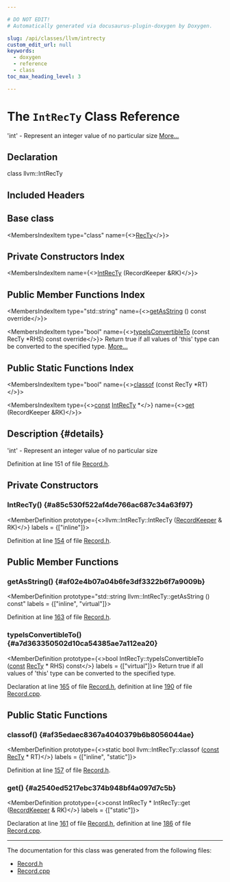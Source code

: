 ```yaml
---

# DO NOT EDIT!
# Automatically generated via docusaurus-plugin-doxygen by Doxygen.

slug: /api/classes/llvm/intrecty
custom_edit_url: null
keywords:
  - doxygen
  - reference
  - class
toc_max_heading_level: 3

---
```





# The `IntRecTy` Class Reference

<DoxygenPage pluginConfig={pluginConfig}>

&#39;int&#39; - Represent an integer value of no particular size <a href="#details">More...</a>

## Declaration

<CodeBlock>class llvm::IntRecTy</CodeBlock>

## Included Headers

<IncludesList>
<IncludesListItem
  filePath="llvm/TableGen/Record.h"
  permalink="/docs/api/files/include/include/llvm/include/llvm/tablegen/record-h"
  isLocal="true" />
</IncludesList>

## Base class

<MembersIndex>

<MembersIndexItem
  type="class"
  name={<><a href="/docs/api/classes/llvm/recty">RecTy</a></>}>
</MembersIndexItem>

</MembersIndex>

## Private Constructors Index

<MembersIndex>

<MembersIndexItem
  name={<><a href="#a85c530f522af4de766ac687c34a63f97">IntRecTy</a> (RecordKeeper &amp;RK)</>}>
</MembersIndexItem>

</MembersIndex>

## Public Member Functions Index

<MembersIndex>

<MembersIndexItem
  type="std::string"
  name={<><a href="#af02e4b07a04b6fe3df3322b6f7a9009b">getAsString</a> () const override</>}>
</MembersIndexItem>

<MembersIndexItem
  type="bool"
  name={<><a href="#a7d363350502d10ca54385ae7a112ea20">typeIsConvertibleTo</a> (const RecTy &#42;RHS) const override</>}>
Return true if all values of &#39;this&#39; type can be converted to the specified type. <a href="#a7d363350502d10ca54385ae7a112ea20">More...</a>
</MembersIndexItem>

</MembersIndex>

## Public Static Functions Index

<MembersIndex>

<MembersIndexItem
  type="bool"
  name={<><a href="#af35edaec8367a4040379b6b8056044ae">classof</a> (const RecTy &#42;RT)</>}>
</MembersIndexItem>

<MembersIndexItem
  type={<><a href="/docs/api/files/lib/lib/target/lib/target/aarch64/aarch64promoteconstant-cpp/#a90f8350fecae261c25be85d38b451bff">const</a> <a href="/docs/api/classes/llvm/intrecty">IntRecTy</a> &#42;</>}
  name={<><a href="#a2540ed5217ebc374b948bf4a097d7c5b">get</a> (RecordKeeper &amp;RK)</>}>
</MembersIndexItem>

</MembersIndex>

## Description {#details}

&#39;int&#39; - Represent an integer value of no particular size

Definition at line 151 of file <a href="/docs/api/files/include/include/llvm/include/llvm/tablegen/record-h">Record.h</a>.

<SectionDefinition>

## Private Constructors

### IntRecTy() {#a85c530f522af4de766ac687c34a63f97}

<MemberDefinition
  prototype={<>llvm::IntRecTy::IntRecTy (<a href="/docs/api/classes/llvm/recordkeeper">RecordKeeper</a> &amp; RK)</>}
  labels = {["inline"]}>

Definition at line <a href="/docs/api/files/include/include/llvm/include/llvm/tablegen/record-h/#l00154">154</a> of file <a href="/docs/api/files/include/include/llvm/include/llvm/tablegen/record-h">Record.h</a>.
</MemberDefinition>

</SectionDefinition>

<SectionDefinition>

## Public Member Functions

### getAsString() {#af02e4b07a04b6fe3df3322b6f7a9009b}

<MemberDefinition
  prototype="std::string llvm::IntRecTy::getAsString () const"
  labels = {["inline", "virtual"]}>

Definition at line <a href="/docs/api/files/include/include/llvm/include/llvm/tablegen/record-h/#l00163">163</a> of file <a href="/docs/api/files/include/include/llvm/include/llvm/tablegen/record-h">Record.h</a>.
</MemberDefinition>

### typeIsConvertibleTo() {#a7d363350502d10ca54385ae7a112ea20}

<MemberDefinition
  prototype={<>bool IntRecTy::typeIsConvertibleTo (<a href="/docs/api/files/lib/lib/target/lib/target/aarch64/aarch64promoteconstant-cpp/#a90f8350fecae261c25be85d38b451bff">const</a> <a href="/docs/api/classes/llvm/recty">RecTy</a> &#42; RHS) const</>}
  labels = {["virtual"]}>
Return true if all values of &#39;this&#39; type can be converted to the specified type.

Declaration at line <a href="/docs/api/files/include/include/llvm/include/llvm/tablegen/record-h/#l00165">165</a> of file <a href="/docs/api/files/include/include/llvm/include/llvm/tablegen/record-h">Record.h</a>, definition at line <a href="/docs/api/files/lib/lib/tablegen/record-cpp/#l00190">190</a> of file <a href="/docs/api/files/lib/lib/tablegen/record-cpp">Record.cpp</a>.
</MemberDefinition>

</SectionDefinition>

<SectionDefinition>

## Public Static Functions

### classof() {#af35edaec8367a4040379b6b8056044ae}

<MemberDefinition
  prototype={<>static bool llvm::IntRecTy::classof (<a href="/docs/api/files/lib/lib/target/lib/target/aarch64/aarch64promoteconstant-cpp/#a90f8350fecae261c25be85d38b451bff">const</a> <a href="/docs/api/classes/llvm/recty">RecTy</a> &#42; RT)</>}
  labels = {["inline", "static"]}>

Definition at line <a href="/docs/api/files/include/include/llvm/include/llvm/tablegen/record-h/#l00157">157</a> of file <a href="/docs/api/files/include/include/llvm/include/llvm/tablegen/record-h">Record.h</a>.
</MemberDefinition>

### get() {#a2540ed5217ebc374b948bf4a097d7c5b}

<MemberDefinition
  prototype={<>const IntRecTy &#42; IntRecTy::get (<a href="/docs/api/classes/llvm/recordkeeper">RecordKeeper</a> &amp; RK)</>}
  labels = {["static"]}>

Declaration at line <a href="/docs/api/files/include/include/llvm/include/llvm/tablegen/record-h/#l00161">161</a> of file <a href="/docs/api/files/include/include/llvm/include/llvm/tablegen/record-h">Record.h</a>, definition at line <a href="/docs/api/files/lib/lib/tablegen/record-cpp/#l00186">186</a> of file <a href="/docs/api/files/lib/lib/tablegen/record-cpp">Record.cpp</a>.
</MemberDefinition>

</SectionDefinition>

<hr/>

The documentation for this class was generated from the following files:

<ul>
<li><a href="/docs/api/files/include/include/llvm/include/llvm/tablegen/record-h">Record.h</a></li>
<li><a href="/docs/api/files/lib/lib/tablegen/record-cpp">Record.cpp</a></li>
</ul>

</DoxygenPage>
